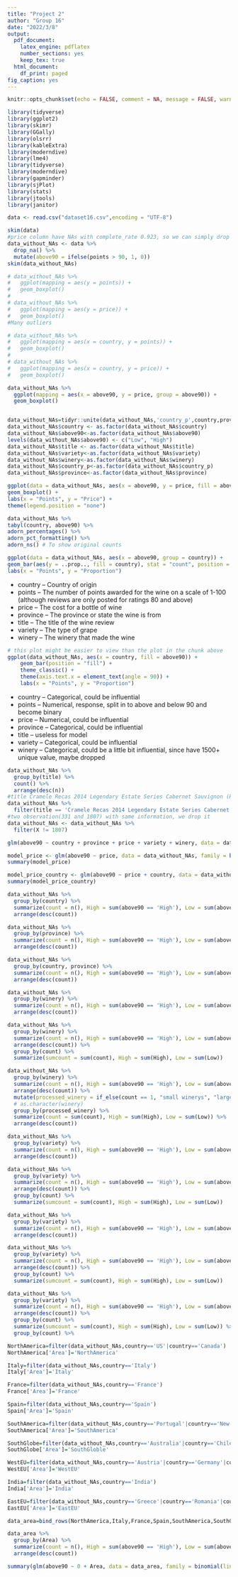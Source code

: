 ---
title: "Project 2"
author: "Group 16"
date: "2022/3/8"
output:
  pdf_document:
    latex_engine: pdflatex
    number_sections: yes
    keep_tex: true
  html_document:
    df_print: paged
fig_caption: yes
---

```{r setup, include=FALSE}
knitr::opts_chunk$set(echo = FALSE, comment = NA, message = FALSE, warning = FALSE)
```

```{r libraries}
library(tidyverse)
library(ggplot2)
library(skimr)
library(GGally)
library(olsrr)
library(kableExtra)
library(moderndive)
library(lme4)
library(tidyverse)
library(moderndive)
library(gapminder)
library(sjPlot)
library(stats)
library(jtools)
library(janitor)
```

```{r load data}
data <- read.csv("dataset16.csv",encoding = "UTF-8")
```

```{r data summary and drop NAs}
skim(data)
#price column have NAs with complete_rate 0.923, so we can simply drop rows with NAs.
data_without_NAs <- data %>% 
  drop_na() %>% 
  mutate(above90 = ifelse(points > 90, 1, 0))
skim(data_without_NAs)
```

```{r visual summary for numeric}
# data_without_NAs %>% 
#   ggplot(mapping = aes(y = points)) +
#   geom_boxplot()
# 
# data_without_NAs %>% 
#   ggplot(mapping = aes(y = price)) +
#   geom_boxplot()
#Many outliers

# data_without_NAs %>% 
#   ggplot(mapping = aes(x = country, y = points)) +
#   geom_boxplot()
# 
# data_without_NAs %>% 
#   ggplot(mapping = aes(x = country, y = price)) +
#   geom_boxplot()

data_without_NAs %>% 
  ggplot(mapping = aes(x = above90, y = price, group = above90)) +
  geom_boxplot()



```

```{r catigrical data}
data_without_NAs=tidyr::unite(data_without_NAs,'country_p',country,province,remove = FALSE)
data_without_NAs$country <- as.factor(data_without_NAs$country)
data_without_NAs$above90<-as.factor(data_without_NAs$above90)
levels(data_without_NAs$above90) <- c("Low", "High")
data_without_NAs$title <- as.factor(data_without_NAs$title)
data_without_NAs$variety<-as.factor(data_without_NAs$variety)
data_without_NAs$winery<-as.factor(data_without_NAs$winery)
data_without_NAs$country_p<-as.factor(data_without_NAs$country_p)
data_without_NAs$province<-as.factor(data_without_NAs$province)
```

```{r boxplot for country}
ggplot(data = data_without_NAs, aes(x = above90, y = price, fill = above90)) +
geom_boxplot() +
labs(x = "Points", y = "Price") +
theme(legend.position = "none")
```


```{r country points stats}
data_without_NAs %>%
tabyl(country, above90) %>%
adorn_percentages() %>%
adorn_pct_formatting() %>%
adorn_ns() # To show original counts
```



```{r country points graph}
ggplot(data = data_without_NAs, aes(x = above90, group = country)) +
geom_bar(aes(y = ..prop.., fill = country), stat = "count", position = "dodge") +
labs(x = "Points", y = "Proportion")

```


* country – Country of origin
* points – The number of points awarded for the wine on a scale of 1-100 (although reviews are only posted for ratings 80 and above)
* price – The cost for a bottle of wine
* province – The province or state the wine is from
* title – The title of the wine review
* variety – The type of grape
* winery – The winery that made the wine


```{r country points graph 2}
# this plot might be easier to view than the plot in the chunk above
ggplot(data_without_NAs, aes(x = country, fill = above90)) +
    geom_bar(position = "fill") +
    theme_classic() +
    theme(axis.text.x = element_text(angle = 90)) +
    labs(x = "Points", y = "Proportion")
```



* country – Categorical, could be influential
* points – Numerical, response, split in to above and below 90 and become binary
* price – Numerical, could be influential
* province – Categorical, could be influential
* title – useless for model
* variety – Categorical, could be influential
* winery – Categorical, could be a little bit influential, since have 1500+ unique value, maybe dropped



```{r deduplication}
data_without_NAs %>% 
  group_by(title) %>% 
  count() %>% 
  arrange(desc(n))
#title Cramele Recas 2014 Legendary Estate Series Cabernet Sauvignon (Romania) appear twice
data_without_NAs %>% 
  filter(title == 'Cramele Recas 2014 Legendary Estate Series Cabernet Sauvignon (Romania)')
#two observation(331 and 1807) with same information, we drop it
data_without_NAs <- data_without_NAs %>%
  filter(X != 1807)
```

```{r}
glm(above90 ~ country + province + price + variety + winery, data = data_without_NAs, family = binomial(link = "logit"))
```

```{r}
model_price <- glm(above90 ~ price, data = data_without_NAs, family = binomial(link = "logit"))
summary(model_price)
```


```{r}
model_price_country <- glm(above90 ~ price + country, data = data_without_NAs, family = binomial(link = "logit"))
summary(model_price_country)
```

```{r explore country distribution}
data_without_NAs %>% 
  group_by(country) %>% 
  summarize(count = n(), High = sum(above90 == 'High'), Low = sum(above90 == 'Low')) %>% 
  arrange(desc(count))
```

```{r explore province distribution}
data_without_NAs %>% 
  group_by(province) %>% 
  summarize(count = n(), High = sum(above90 == 'High'), Low = sum(above90 == 'Low')) %>% 
  arrange(desc(count))
```

```{r explore country-province distribution}
data_without_NAs %>% 
  group_by(country, province) %>% 
  summarize(count = n(), High = sum(above90 == 'High'), Low = sum(above90 == 'Low')) %>% 
  arrange(desc(count))
```


```{r winery}
data_without_NAs %>% 
  group_by(winery) %>% 
  summarize(count = n(), High = sum(above90 == 'High'), Low = sum(above90 == 'Low')) %>% 
  arrange(desc(count))

data_without_NAs %>% 
  group_by(winery) %>% 
  summarize(count = n(), High = sum(above90 == 'High'), Low = sum(above90 == 'Low')) %>% 
  arrange(desc(count)) %>% 
  group_by(count) %>% 
  summarize(sumcount = sum(count), High = sum(High), Low = sum(Low))
```
```{r processed_winery}
data_without_NAs %>% 
  group_by(winery) %>% 
  summarize(count = n(), High = sum(above90 == 'High'), Low = sum(above90 == 'Low')) %>% 
  arrange(desc(count)) %>% 
  mutate(processed_winery = if_else(count == 1, "small winerys", "large winerys")) %>% 
  # as.character(winery)
  group_by(processed_winery) %>% 
  summarize(count = sum(count), High = sum(High), Low = sum(Low)) %>% 
  arrange(desc(count)) 
```



```{r}
data_without_NAs %>% 
  group_by(variety) %>% 
  summarize(count = n(), High = sum(above90 == 'High'), Low = sum(above90 == 'Low')) %>% 
  arrange(desc(count))

data_without_NAs %>% 
  group_by(variety) %>% 
  summarize(count = n(), High = sum(above90 == 'High'), Low = sum(above90 == 'Low')) %>% 
  arrange(desc(count)) %>% 
  group_by(count) %>% 
  summarize(sumcount = sum(count), High = sum(High), Low = sum(Low))
```

```{r}
data_without_NAs %>% 
  group_by(variety) %>% 
  summarize(count = n(), High = sum(above90 == 'High'), Low = sum(above90 == 'Low')) %>% 
  arrange(desc(count))

data_without_NAs %>% 
  group_by(variety) %>% 
  summarize(count = n(), High = sum(above90 == 'High'), Low = sum(above90 == 'Low')) %>% 
  arrange(desc(count)) %>% 
  group_by(count) %>% 
  summarize(sumcount = sum(count), High = sum(High), Low = sum(Low))

data_without_NAs %>% 
  group_by(variety) %>% 
  summarize(count = n(), High = sum(above90 == 'High'), Low = sum(above90 == 'Low')) %>% 
  arrange(desc(count)) %>% 
  group_by(count) %>% 
  summarize(sumcount = sum(count), High = sum(High), Low = sum(Low)) %>% 
  group_by(count) %>% 

```


```{r}
NorthAmerica=filter(data_without_NAs,country=='US'|country=='Canada')
NorthAmerica['Area']='NorthAmerica'

Italy=filter(data_without_NAs,country=='Italy')
Italy['Area']='Italy'

France=filter(data_without_NAs,country=='France')
France['Area']='France'

Spain=filter(data_without_NAs,country=='Spain')
Spain['Area']='Spain'

SouthAmerica=filter(data_without_NAs,country=='Portugal'|country=='New Zealand'|country=='South Africa'	)
SouthAmerica['Area']='SouthAmerica'

SouthGlobe=filter(data_without_NAs,country=='Australia'|country=='Chile'|country=='Argentina'	)
SouthGlobe['Area']='SouthGloble'

WestEU=filter(data_without_NAs,country=='Austria'|country=='Germany'|country=='England'	)
WestEU['Area']='WestEU'

India=filter(data_without_NAs,country=='India')
India['Area']='India'

EastEU=filter(data_without_NAs,country=='Greece'|country=='Romania'|country=='Croatia'|country=='Israel'|country=='Bulgaria'|country=='Georgia'|country=='Slovenia'|country=='Turkey'|country=='Uruguay'|country=='Czech Republic'|country=='Hungary')
EastEU['Area']='EastEU'

data_area=bind_rows(NorthAmerica,Italy,France,Spain,SouthAmerica,SouthGlobe,WestEU,EastEU,India)
```


```{r}
data_area %>%
  group_by(Area) %>% 
  summarize(count = n(), High = sum(above90 == 'High'), Low = sum(above90 == 'Low')) %>% 
  arrange(desc(count))
```
```{r}
summary(glm(above90 ~ 0 + Area, data = data_area, family = binomial(link = "logit")))
```





